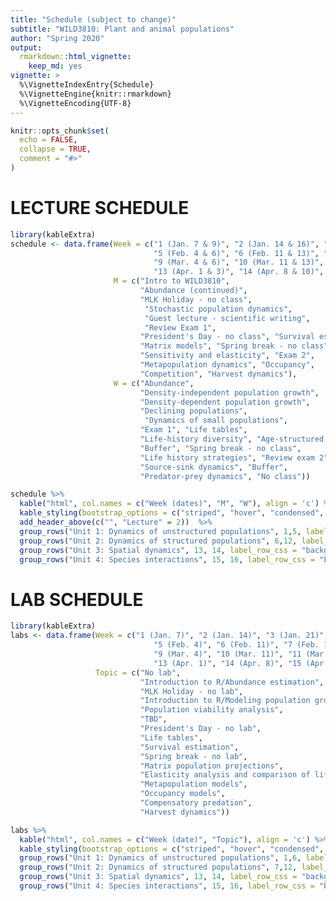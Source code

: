 ```yaml
---
title: "Schedule (subject to change)"
subtitle: "WILD3810: Plant and animal populations"
author: "Spring 2020"
output: 
  rmarkdown::html_vignette:
    keep_md: yes
vignette: >
  %\VignetteIndexEntry{Schedule}
  %\VignetteEngine{knitr::rmarkdown}
  %\VignetteEncoding{UTF-8}
---
```


```r
knitr::opts_chunk$set(
  echo = FALSE,
  collapse = TRUE,
  comment = "#>"
)
```

# LECTURE SCHEDULE 

```r
library(kableExtra)
schedule <- data.frame(Week = c("1 (Jan. 7 & 9)", "2 (Jan. 14 & 16)", "3 (Jan. 21 & 23)", "4 (Jan. 28 & 30)",
                                "5 (Feb. 4 & 6)", "6 (Feb. 11 & 13)", "7 (Feb. 18 & 20)", "8 (Feb. 25 & 27)",
                                "9 (Mar. 4 & 6)", "10 (Mar. 11 & 13)", "11 (Mar. 18 & 20)", "12 (Mar. 25 & 27)",
                                "13 (Apr. 1 & 3)", "14 (Apr. 8 & 10)", "15 (Apr. 15 & 17)", "16 (Apr. 22 & 24)"),
                       M = c("Intro to WILD3810", 
                             "Abundance (continued)", 
                             "MLK Holiday - no class", 
                              "Stochastic population dynamics",
                              "Guest lecture - scientific writing", 
                              "Review Exam 1", 
                             "President's Day - no class", "Survival estimation",
                             "Matrix models", "Spring break - no class", 
                             "Sensitivity and elasticity", "Exam 2",
                             "Metapopulation dynamics", "Occupancy", 
                             "Competition", "Harvest dynamics"),
                       W = c("Abundance", 
                             "Density-independent population growth", 
                             "Density-dependent population growth", 
                             "Declining populations",
                              "Dynamics of small populations",
                             "Exam 1", "Life tables", 
                             "Life-history diversity", "Age-structured dynamics",
                             "Buffer", "Spring break - no class", 
                             "Life history strategies", "Review exam 2",
                             "Source-sink dynamics", "Buffer", 
                             "Predator-prey dynamics", "No class"))

schedule %>%
  kable("html", col.names = c("Week (dates)", "M", "W"), align = 'c') %>%
  kable_styling(bootstrap_options = c("striped", "hover", "condensed", "responsive"), full_width = TRUE) %>%
  add_header_above(c("", "Lecture" = 2))  %>%
  group_rows("Unit 1: Dynamics of unstructured populations", 1,5, label_row_css = "background-color: #333333; color: #eeeeee;") %>%
  group_rows("Unit 2: Dynamics of structured populations", 6,12, label_row_css = "background-color: #333333; color: #eeeeee;") %>%
  group_rows("Unit 3: Spatial dynamics", 13, 14, label_row_css = "background-color: #333333; color: #eeeeee;") %>%
  group_rows("Unit 4: Species interactions", 15, 16, label_row_css = "background-color: #333333; color: #eeeeee;")

```

# LAB SCHEDULE
```r
library(kableExtra)
labs <- data.frame(Week = c("1 (Jan. 7)", "2 (Jan. 14)", "3 (Jan. 21)", "4 (Jan. 28)",
                                "5 (Feb. 4)", "6 (Feb. 11)", "7 (Feb. 18)", "8 (Feb. 25)",
                                "9 (Mar. 4)", "10 (Mar. 11)", "11 (Mar. 18)", "12 (Mar. 25)",
                                "13 (Apr. 1)", "14 (Apr. 8)", "15 (Apr. 15)", "16 (Apr. 22)"),
                   Topic = c("No lab", 
                             "Introduction to R/Abundance estimation", 
                             "MLK Holiday - no lab",  
                             "Introduction to R/Modeling population growth",
                             "Population viability analysis", 
                             "TBD", 
                             "President's Day - no lab", 
                             "Life tables",
                             "Survival estimation", 
                             "Spring break - no lab", 
                             "Matrix population projections", 
                             "Elasticity analysis and comparison of life history strategies",
                             "Metapopulation models", 
                             "Occupancy models", 
                             "Compensatory predation", 
                             "Harvest dynamics"))

labs %>%
  kable("html", col.names = c("Week (date)", "Topic"), align = 'c') %>%
  kable_styling(bootstrap_options = c("striped", "hover", "condensed", "responsive"), full_width = TRUE) %>%
  group_rows("Unit 1: Dynamics of unstructured populations", 1,6, label_row_css = "background-color: #333333; color: #eeeeee;") %>%
  group_rows("Unit 2: Dynamics of structured populations", 7,12, label_row_css = "background-color: #333333; color: #eeeeee;") %>%
  group_rows("Unit 3: Spatial dynamics", 13, 14, label_row_css = "background-color: #333333; color: #eeeeee;") %>%
  group_rows("Unit 4: Species interactions", 15, 16, label_row_css = "background-color: #333333; color: #eeeeee;")

```
